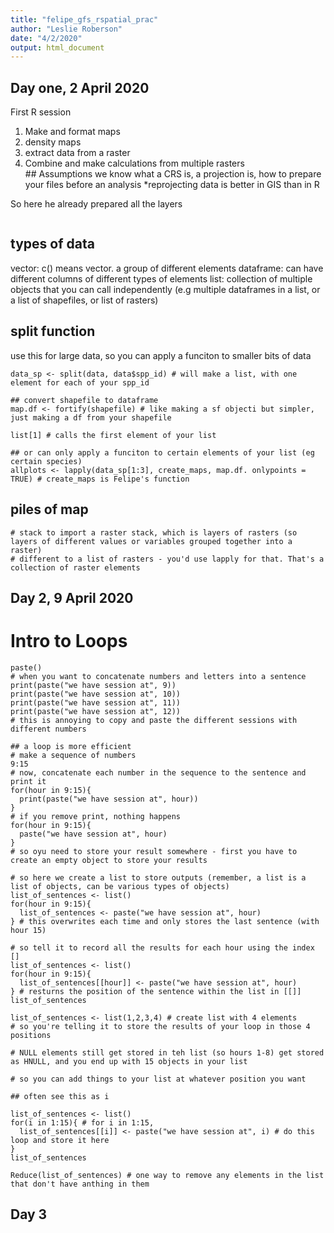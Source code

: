 ```yaml
---
title: "felipe_gfs_rspatial_prac"
author: "Leslie Roberson"
date: "4/2/2020"
output: html_document
---
```


## Day one, 2 April 2020

First R session

1. Make and format maps
2. density maps
3. extract data from a raster
4. Combine and make calculations from multiple rasters                                                                                     
## Assumptions
we know what a CRS is, a projection is, how to prepare your files before an analysis
*reprojecting data is better in GIS than in R

So here he already prepared all the layers

```r

```

## types of data

vector: c() means vector. a group of different elements
dataframe: can have different columns of different types of elements
list: collection of multiple objects that you can call independently 
  (e.g multiple dataframes in a list, or a list of shapefiles, or list of rasters)

## split function

use this for large data, so you can apply a funciton to smaller bits of data

```split

data_sp <- split(data, data$spp_id) # will make a list, with one element for each of your spp_id

## convert shapefile to dataframe
map.df <- fortify(shapefile) # like making a sf objecti but simpler, just making a df from your shapefile

list[1] # calls the first element of your list

## or can only apply a funciton to certain elements of your list (eg certain species)
allplots <- lapply(data_sp[1:3], create_maps, map.df. onlypoints = TRUE) # create_maps is Felipe's function

```

## piles of map

```stack

# stack to import a raster stack, which is layers of rasters (so layers of different values or variables grouped together into a raster)
# different to a list of rasters - you'd use lapply for that. That's a collection of raster elements
```

## Day 2, 9 April 2020

# Intro to Loops

```loops

paste()
# when you want to concatenate numbers and letters into a sentence 
print(paste("we have session at", 9))
print(paste("we have session at", 10))
print(paste("we have session at", 11))
print(paste("we have session at", 12))
# this is annoying to copy and paste the different sessions with different numbers

## a loop is more efficient
# make a sequence of numbers
9:15
# now, concatenate each number in the sequence to the sentence and print it
for(hour in 9:15){
  print(paste("we have session at", hour))
}
# if you remove print, nothing happens
for(hour in 9:15){
  paste("we have session at", hour)
}
# so oyu need to store your result somewhere - first you have to create an empty object to store your results

# so here we create a list to store outputs (remember, a list is a list of objects, can be various types of objects)
list_of_sentences <- list()
for(hour in 9:15){
  list_of_sentences <- paste("we have session at", hour)
} # this overwrites each time and only stores the last sentence (with hour 15)

# so tell it to record all the results for each hour using the index []
list_of_sentences <- list()
for(hour in 9:15){
  list_of_sentences[[hour]] <- paste("we have session at", hour)
} # resturns the position of the sentence within the list in [[]]
list_of_sentences 

list_of_sentences <- list(1,2,3,4) # create list with 4 elements
# so you're telling it to store the results of your loop in those 4 positions

# NULL elements still get stored in teh list (so hours 1-8) get stored as HNULL, and you end up with 15 objects in your list

# so you can add things to your list at whatever position you want

## often see this as i

list_of_sentences <- list()
for(i in 1:15){ # for i in 1:15, 
  list_of_sentences[[i]] <- paste("we have session at", i) # do this loop and store it here
} 
list_of_sentences 

Reduce(list_of_sentences) # one way to remove any elements in the list that don't have anthing in them

```

## Day 3




